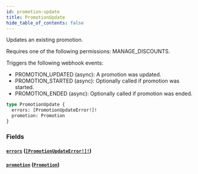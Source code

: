 ```yaml
---
id: promotion-update
title: PromotionUpdate
hide_table_of_contents: false
---
```


Updates an existing promotion.

Requires one of the following permissions: MANAGE_DISCOUNTS.

Triggers the following webhook events:

- PROMOTION_UPDATED (async): A promotion was updated.
- PROMOTION_STARTED (async): Optionally called if promotion was started.
- PROMOTION_ENDED (async): Optionally called if promotion was ended.

```graphql
type PromotionUpdate {
  errors: [PromotionUpdateError!]!
  promotion: Promotion
}
```

### Fields

#### [`errors`](#) ([`[PromotionUpdateError!]!`](../../../developer/api-reference/objects/promotion-update-error))

#### [`promotion`](#) ([`Promotion`](../../../developer/api-reference/objects/promotion))
